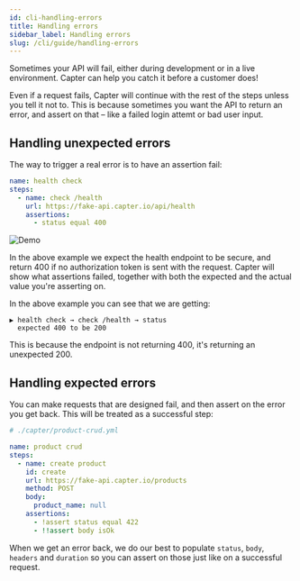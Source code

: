 ```yaml
---
id: cli-handling-errors
title: Handling errors
sidebar_label: Handling errors
slug: /cli/guide/handling-errors
---
```


Sometimes your API will fail, either during development or in a live environment. Capter can help you catch it before a customer does!

Even if a request fails, Capter will continue with the rest of the steps unless you tell it not to. This is because sometimes you want the API to return an error, and assert on that – like a failed login attemt or bad user input.

## Handling unexpected errors

The way to trigger a real error is to have an assertion fail:

```yml
name: health check
steps:
  - name: check /health
    url: https://fake-api.capter.io/api/health
    assertions:
      - status equal 400
```

![Demo](../../../src/assets/demos/error.gif)

In the above example we expect the health endpoint to be secure, and return 400 if no authorization token is sent with the request. Capter will show what assertions failed, together with both the expected and the actual value you're asserting on.

In the above example you can see that we are getting:

```
▶ health check → check /health → status
  expected 400 to be 200
```

This is because the endpoint is not returning 400, it's returning an unexpected 200.

## Handling expected errors

You can make requests that are designed fail, and then assert on the error you get back. This will be treated as a successful step:

```yml {15}
# ./capter/product-crud.yml

name: product crud
steps:
  - name: create product
    id: create
    url: https://fake-api.capter.io/products
    method: POST
    body:
      product_name: null
    assertions:
      - !assert status equal 422
      - !!assert body isOk
```

When we get an error back, we do our best to populate `status`, `body`, `headers` and `duration` so you can assert on those just like on a successful request.
